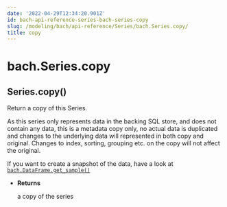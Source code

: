 ```yaml
---
date: '2022-04-29T12:34:20.901Z'
id: bach-api-reference-series-bach-series-copy
slug: /modeling/bach/api-reference/Series/bach.Series.copy/
title: copy
---
```


# bach.Series.copy

<div class="method">
<h2 class="signature-class"><span class="additional-name">Series.</span><span class="name">copy(</span><small class="parameter-list"></small>)</h2>


<div class="content">

Return a copy of this Series.

As this series only represents data in the backing SQL store, and does not contain any data,
this is a metadata copy only, no actual data is duplicated and changes to the underlying data
will represented in both copy and original.
Changes to index, sorting, grouping etc. on the copy will not affect the original.

If you want to create a snapshot of the data, have a look at [`bach.DataFrame.get_sample()`](/docs/modeling/bach/api-reference/DataFrame/bach.DataFrame.get-sample/#bach.DataFrame.get-sample)


* **Returns**

    a copy of the series



</div>

</div>
